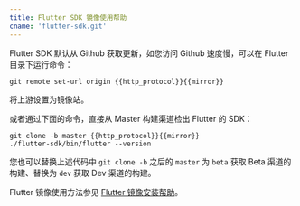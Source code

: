 ```yaml
---
title: Flutter SDK 镜像使用帮助
cname: 'flutter-sdk.git'
---
```


Flutter SDK 默认从 Github 获取更新，如您访问 Github 速度慢，可以在 Flutter 目录下运行命令：

<CodeBlock>

```
git remote set-url origin {{http_protocol}}{{mirror}}
```

</CodeBlock>

将上游设置为镜像站。

或者通过下面的命令，直接从 Master 构建渠道检出 Flutter 的 SDK：

<CodeBlock>

```
git clone -b master {{http_protocol}}{{mirror}}
./flutter-sdk/bin/flutter --version
```

</CodeBlock>

您也可以替换上述代码中 `git clone -b` 之后的 `master` 为 `beta` 获取 Beta 渠道的构建、替换为 `dev` 获取 Dev 渠道的构建。

Flutter 镜像使用方法参见 [Flutter 镜像安装帮助](/flutter/)。
